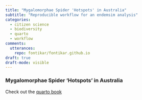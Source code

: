 ```yaml
---
title: "Mygalomorphae Spider 'Hotspots' in Australia"
subtitle: "Reproducible workflow for an endemsim analysis"
categories:
  - citizen science
  - biodiversity
  - quarto
  - workflow
comments:
  utterances:
    repo: fontikar/fontikar.github.io
draft: true
draft-mode: visible
---
```


### Mygalomorphae Spider 'Hotspots' in Australia

Check out the [quarto book]()

<!-- A button for the repo -->


